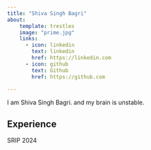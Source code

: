 ```yaml
---
title: "Shiva Singh Bagri"
about:
    template: trestles
    image: "prime.jpg"
    links:
      - icon: linkedin
        text: linkedin
        href: https://linkedin.com
      - icon: github
        text: Github
        href: https://github.com
            
--- 
```

I am Shiva Singh Bagri.
and my brain is unstable.

## Experience

SRIP 2024 


